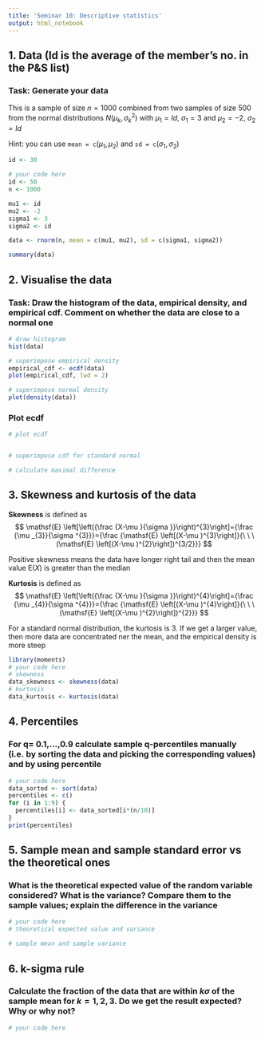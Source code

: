```yaml
---
title: 'Seminar 10: Descriptive statistics'
output: html_notebook
---
```


## 1. Data (Id is the average of the member's no. in the P&S list)

### Task: Generate your data 

This is a sample of size $n=1000$ combined from two samples of size $500$ from the normal distributions $N(\mu_k,\sigma_k^2)$ with $\mu_1 = Id$, $\sigma_1 = 3$ and $\mu_2 = -2$, $\sigma_2 = Id$

Hint: you can use $\texttt{mean = c}(\mu_1,\mu_2)$ and $\texttt{sd = c}(\sigma_1,\sigma_2)$
 

```r
id <- 30

# your code here
id <- 50
n <- 1000

mu1 <- id
mu2 <- -2
sigma1 <- 3
sigma2 <- id

data <- rnorm(n, mean = c(mu1, mu2), sd = c(sigma1, sigma2))

summary(data)
``` 

## 2. Visualise the data

### Task: Draw the histogram of the data, empirical density, and empirical cdf. Comment on whether the data are close to a normal one

```r
# draw histogram
hist(data)

# superimpose empirical density
empirical_cdf <- ecdf(data)
plot(empirical_cdf, lwd = 2)

# superimpose normal density
plot(density(data))
```

### Plot ecdf

```r
# plot ecdf


# superimpose cdf for standard normal

# calculate maximal difference
```

## 3. Skewness and kurtosis of the data

**Skewness** is defined as
$$
  \mathsf{E} \left[\left({\frac {X-\mu }{\sigma }}\right)^{3}\right]={\frac {\mu _{3}}{\sigma ^{3}}}={\frac {\mathsf{E} \left[(X-\mu )^{3}\right]}{\ \ \ (\mathsf{E} \left[(X-\mu )^{2}\right])^{3/2}}}
$$

Positive skewness means the data have longer right tail and then the mean value $\mathsf{E}(X)$ is greater than the median

**Kurtosis** is defined as 
$$
  \mathsf{E} \left[\left({\frac {X-\mu }{\sigma }}\right)^{4}\right]={\frac {\mu _{4}}{\sigma ^{4}}}={\frac {\mathsf{E} \left[(X-\mu )^{4}\right]}{\ \ \ (\mathsf{E} \left[(X-\mu )^{2}\right])^{2}}}
$$

For a standard normal distribution, the kurtosis is $3$. If we get a larger value, then more data are concentrated ner the mean, and the empirical density is more steep


```r
library(moments)
# your code here
# skewness
data_skewness <- skewness(data)
# kurtosis
data_kurtosis <- kurtosis(data)
```

## 4. Percentiles 

### For q= 0.1,...,0.9 calculate sample q-percentiles manually (i.e. by sorting the data and picking the corresponding values) and by using percentile

```r
# your code here
data_sorted <- sort(data)
percentiles <- c()
for (i in 1:9) {
  percentiles[i] <- data_sorted[i*(n/10)]
}
print(percentiles)
```


## 5. Sample mean and sample standard error vs the theoretical ones 

### What is the theoretical expected value of the random variable considered? What is the variance? Compare them to the sample values; explain the difference in the variance

```r
# your code here
# theoretical expected value and variance

# sample mean and sample variance
```


## 6. k-sigma rule

### Calculate the fraction of the data that are within $k\sigma$ of the sample mean for $k=1,2,3$. Do we get the result expected? Why or why not?

```r
# your code here
```

